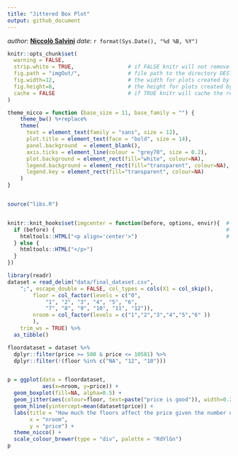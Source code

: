 ```yaml
---
title: "Jittered Box Plot"
output: github_document
---
```


_author_: **[Niccolò Salvini](https://niccolosalvini.netlify.app/)**
_date_: `r format(Sys.Date(), "%d %B, %Y")`





```r
knitr::opts_chunk$set(
  warning = FALSE,  
  strip.white = TRUE,                 # if FALSE knitr will not remove white spaces at the beg or end
  fig.path = "imgOut/",               # file path to the directory DESTINATION where knitr shall store the
  fig.width=12,                       # the width for plots created by code chunk
  fig.height=8,                       # the height for plots created by code chunk
  cache = FALSE                       # if TRUE knitr will cache the results to reuse in future knits
)

theme_nicco = function (base_size = 11, base_family = "") {
    theme_bw() %+replace% 
    theme(
      text = element_text(family = "sans", size = 12),
      plot.title = element_text(face = "bold", size = 14),
      panel.background  = element_blank(),
      axis.ticks = element_line(colour = "grey70", size = 0.2),
      plot.background = element_rect(fill="white", colour=NA),
      legend.background = element_rect(fill="transparent", colour=NA),
      legend.key = element_rect(fill="transparent", colour=NA)
    )
}


source("libs.R")


knitr::knit_hooks$set(imgcenter = function(before, options, envir){  # to center image 
  if (before) {                                                      # add imgcenter = TRUE
    htmltools::HTML("<p align='center'>")                            # to the chunk options
  } else {
    htmltools::HTML("</p>")
  }
})

```


```r

library(readr)
dataset = read_delim("data/final_dataset.csv", 
    ";", escape_double = FALSE, col_types = cols(X1 = col_skip(), 
        floor = col_factor(levels = c("0", 
            "1", "2", "3", "4", "5", "6", 
            "7", "8", "9", "10", "11", "12")),
        nroom = col_factor(levels = c("1","2","3","4","5","6" ))
        ), 
    trim_ws = TRUE) %>% 
  as_tibble()

```

 
```r

floordataset = dataset %>%
  dplyr::filter(price >= 500 & price <= 10581) %>%
  dplyr::filter(!(floor %in% c("NA", "12", "10"))) 


p = ggplot(data = floordataset,
           aes(x=nroom, y=price)) +
  geom_boxplot(fill=NA, alpha=0.5) +
  geom_jitter(aes(colour=floor, text=paste("price is good")), width=0.25, alpha=0.5) +
  geom_hline(yintercept=mean(dataset$price)) +
  labs(title = "How much the floors affect the price given the number of rooms",
       x = "nroom",
       y = "price") +
  theme_nicco() +
  scale_colour_brewer(type = "div", palette = "RdYlGn")
p
```


